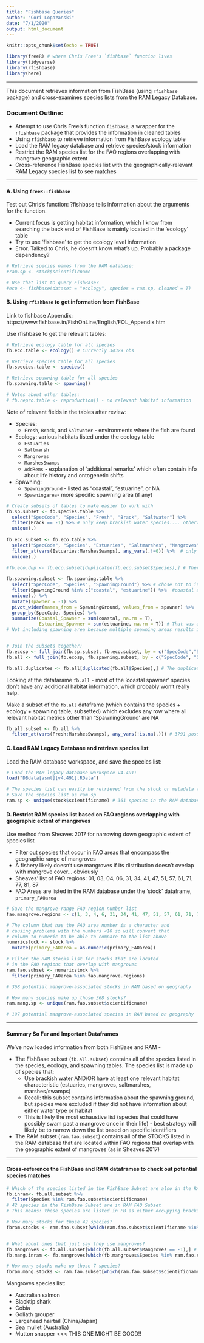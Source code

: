 ```yaml
---
title: "Fishbase Queries"
author: "Cori Lopazanski"
date: "7/1/2020"
output: html_document
---
```


```r
knitr::opts_chunk$set(echo = TRUE)

library(freeR) # where Chris Free's `fishbase` function lives
library(tidyverse)
library(rfishbase)
library(here)
```

***
This document retrieves information from FishBase (using `rfishbase` package) and cross-examines species lists from the RAM Legacy Database.

### Document Outline: 

- Attempt to use Chris Free's function `fishbase`, a wrapper for the `rfishbase` package that provides the information in cleaned tables
- Using `rfishbase` to retrieve information from FishBase ecology table
- Load the RAM legacy database and retrieve species/stock information
- Restrict the RAM species list for the FAO regions overlapping with mangrove geographic extent
- Cross-reference FishBase species list with the geographically-relevant RAM Legacy species list to see matches

***

#### A. Using `freeR::fishbase` 

Test out Chris's function: ?fishbase tells information about the arguments for the function. 

- Current focus is getting habitat information, which I know from searching the back end of FishBase is mainly located in the 'ecology' table
- Try to use 'fishbase' to get the ecology level information
- Error. Talked to Chris, he doesn't know what's up. Probably a package dependency?

```r
# Retrieve species names from the RAM database:
#ram.sp <- stock$scientificname

# Use that list to query FishBase?
#eco <- fishbase(dataset = "ecology", species = ram.sp, cleaned = T)
```


#### B. Using `rfishbase` to get information from FishBase

Link to fishbase Appendix: https://www.fishbase.in/FishOnLine/English/FOL_Appendix.htm

Use rfishbase to get the relevant tables:
```r
# Retrieve ecology table for all species 
fb.eco.table <- ecology() # Currently 34329 obs

# Retrieve species table for all species
fb.species.table <- species()

# Retrieve spawning table for all species
fb.spawning.table <- spawning() 

# Notes about other tables:
# fb.repro.table <- reproduction() - no relevant habitat information

```

Note of relevant fields in the tables after review:

- Species:
  - `Fresh`, `Brack`, and `Saltwater` - environments where the fish are found
- Ecology: various habitats listed under the ecology table
  - `Estuaries`
  - `Saltmarsh`
  - `Mangroves`
  - `MarshesSwamps`
  - `AddRems` - explanation of 'additional remarks' which often contain info about life history and ontogenetic shifts
- Spawning:
  - `SpawningGround` - listed as "coastal", "estuarine", or NA
  - `Spawningarea`- more specific spawning area (if any)


```r
# Create subsets of tables to make easier to work with
fb.sp.subset <- fb.species.table %>% 
  select("SpecCode", "Species", "Fresh", "Brack", "Saltwater") %>% 
  filter(Brack == -1) %>% # only keep brackish water species.... otherwise list is 18k 
  unique(.)
  
fb.eco.subset <- fb.eco.table %>% 
  select("SpecCode", "Species", "Estuaries", "Saltmarshes", "Mangroves", "MarshesSwamps", "AddRems") %>% 
  filter_at(vars(Estuaries:MarshesSwamps), any_vars(.!=0)) %>%  # only keep where one of the relevant columns is -1 (present) - 2013 obs.
  unique(.)

#fb.eco.dup <- fb.eco.subset[duplicated(fb.eco.subset$Species),] # There are some weird duplicates, not sure what's up there but prolly ok 
  
fb.spawning.subset <- fb.spawning.table %>% 
  select("SpecCode", "Species", "SpawningGround") %>% # chose not to include spawning area
  filter(SpawningGround %in% c("coastal", "estuarine")) %>%  #coastal and estuarine spawners 
  unique(.) %>% 
  mutate(spawner = -1) %>% 
  pivot_wider(names_from = SpawningGround, values_from = spawner) %>% 
  group_by(SpecCode, Species) %>% 
  summarize(Coastal_Spawner = sum(coastal, na.rm = T),
            Estuarine_Spawner = sum(estuarine, na.rm = T)) # That was a dumb way to do that but whatever
# Not including spawning area because multiple spawning areas results in multiple entries per species which is annoying


# Join the subsets together:
fb.ecosp <- full_join(fb.sp.subset, fb.eco.subset, by = c("SpecCode","Species"))
fb.all <- full_join(fb.ecosp, fb.spawning.subset, by = c("SpecCode", "Species")) #4102 obs

fb.all.duplicates <- fb.all[duplicated(fb.all$Species),] # The duplicates....
```

Looking at the datafarame `fb.all` - most of the 'coastal spawner' species don't have any additional habitat information, which probably won't really help. 

Make a subset of the `fb.all` dataframe (which contains the species + ecology + spawning table, subsetted) which excludes any row where all relevant habitat metrics other than 'SpawningGround' are NA
```r
fb.all.subset <- fb.all %>% 
  filter_at(vars(Fresh:MarshesSwamps), any_vars(!is.na(.))) # 3791 possible species miiiiight use mangroves
```

#### C. Load RAM Legacy Database and retrieve species list

Load the RAM database workspace, and save the species list:
```r
# Load the RAM legacy database workspace v4.491:
load("DBdata[asmt][v4.491].RData")

# The species list can easily be retrieved from the stock or metadata tables:
# Save the species list as ram.sp
ram.sp <- unique(stock$scientificname) # 361 species in the RAM database
```


#### D. Restrict RAM species list based on FAO regions overlapping with geographic extent of mangroves

Use method from Sheaves 2017 for narrowing down geographic extent of species list

- Filter out species that occur in FAO areas that encompass the geographic range of mangroves
- A fishery likely doesn't use mangroves if its distribution doesn't overlap with mangrove cover... obviously
- Sheaves' list of FAO regions: 01, 03, 04, 06, 31, 34, 41, 47, 51, 57, 61, 71, 77, 81, 87
- FAO Areas are listed in the RAM database under the 'stock' dataframe, `primary_FAOarea`

```r
# Save the mangrove-range FAO region number list
fao.mangrove.regions <- c(1, 3, 4, 6, 31, 34, 41, 47, 51, 57, 61, 71, 77, 81, 87)

# The column that has the FAO area number is a character and 
# causing problems with the numbers <10 so will convert that 
# column to numeric to be able to compare to the list above
numericstock <- stock %>% 
  mutate(primary_FAOarea = as.numeric(primary_FAOarea))

# Filter the RAM stocks list for stocks that are located 
# in the FAO regions that overlap with mangroves
ram.fao.subset <- numericstock %>% 
  filter(primary_FAOarea %in% fao.mangrove.regions) 

# 368 potential mangrove-associated stocks in RAM based on geography

# How many species make up those 368 stocks?
ram.mang.sp <- unique(ram.fao.subset$scientificname)

# 197 potential mangrove-associated species in RAM based on geography
```

***

#### **Summary So Far and Important Dataframes** 

We've now loaded information from both FishBase and RAM - 

- The FishBase subset (`fb.all.subset`) contains all of the species listed in the species, ecology, and spawning tables. The species list is made up of species that:
  - Use brackish water AND/OR have at least one relevant habitat characteristic (estuaries, mangroves, saltmarshes, marshes/swamps) 
  - Recall: this subset contains information about the spawning ground, but species were excluded if they did not have information about either water type or habitat
  - This is likely the most exhaustive list (species that could have possibly swam past a mangrove once in their life) - best strategy will likely be to narrow down the list based on specific identifiers
- The RAM subset (`ram.fao.subset`) contains all of the STOCKS listed in the RAM database that are located within FAO regions that overlap with the geographic extent of mangroves (as in Sheaves 2017)
  
***

#### Cross-reference the FishBase and RAM dataframes to check out potential species matches

```r
# Which of the species listed in the FishBase Subset are also in the RAM Subset?
fb.inram<- fb.all.subset %>% 
  filter(Species %in% ram.fao.subset$scientificname)
# 42 species in the FishBase Subset are in RAM FAO Subset
# This means: these species are listed in FB as either occupying brackish water AND/OR matching one of the estuarine habitat characteristics, have assessments in the RAM database, and are located in FAO Regions that overlap with geographic mangrove extent

# How many stocks for those 42 species?
fbram.stocks <- ram.fao.subset[which(ram.fao.subset$scientificname %in% fb.inram$Species),] #70 stocks


# What about ones that just say they use mangroves?
fb.mangroves <- fb.all.subset[which(fb.all.subset$Mangroves == -1),] # 609 species in fishbase subset that have mangroves listed as habitat
fb.mang.inram <- fb.mangroves[which(fb.mangroves$Species %in% ram.fao.subset$scientificname),] # 7 species in RAM use mangroves

# How many stocks make up those 7 species?
fbram.mang.stocks <- ram.fao.subset[which(ram.fao.subset$scientificname %in% fb.mang.inram$Species),] # 9 stocks

```

Mangroves species list:

* Australian salmon
* Blacktip shark
* Cobia
* Goliath grouper
* Largehead hairtail (China/Japan)
* Sea mullet (Australia)
* Mutton snapper <<< THIS ONE MIGHT BE GOOD!!


